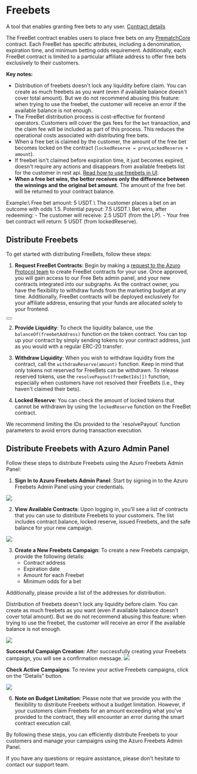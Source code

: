 
# Freebets
A tool that enables granting free bets to any user. [Contract details](/contracts/free-bet)

The FreeBet contract enables users to place free bets on any [PrematchCore](/contracts/prematch-core) contract.
Each FreeBet has specific attributes, including a denomination, expiration time, and minimum betting odds requirement.
Additionally, each FreeBet contract is limited to a particular affiliate address to offer free bets exclusively to their
customers.

**Key notes:**
- Distribution of freebets doesn't lock any liquidity before claim. You can create as much freebets as you want (even if available balance doesn't cover total amount).
But we do not recommend abusing this feature: when trying to use the freebet, the customer will receive an error if the available balance is not enough.
- The FreeBet distribution process is cost-effective for frontend operators. Customers will cover the gas fees for the
`bet` transaction, and the claim fee will be included as part of this process. This reduces the operational
costs associated with distributing free bets.
- When a free bet is claimed by the customer, the amount of the free bet becomes locked on the contract (`lockedReserve = prevLockedReserve + amount`).
- If freebet isn't claimed before expiration time, it just becomes expired, doesn't require any actions and disappears from available freebets list for the customer in rest api.
[Read how to use freebets in UI](/guides/freebets/use-freebets).
- **When a free bet wins, the bettor receives only the difference between the winnings
and the original bet amount.** The amount of the free bet will be returned to your contract balance.

<Callout type="info">
  Example:\
  Free bet amount: 5 USDT.\
  The customer places a bet on an outcome with odds 1.5. Potential payout: 7.5 USDT.\
  Bet wins, after redeeming:
  - The customer will receive: 2.5 USDT (from the LP).
  - Your free bet contract will return: 5 USDT (from lockedReserve).
</Callout>

## Distribute Freebets

To get started with distributing FreeBets, follow these steps:

1. **Request FreeBet Contracts**: Begin by making a [request to the Azuro Protocol team](https://azuro.typeform.com/freebetpanel) to create FreeBet
contracts for your use. Once approved, you will gain access to our Free Bets admin panel, and your new contracts
integrated into our subgraphs. As the contract owner, you have the flexibility to withdraw
funds from the marketing budget at any time. Additionally, FreeBet contracts will be deployed exclusively
for your affiliate address, ensuring that your funds are allocated solely to your frontend.

<div className="px-6">
  <Button
    toTab="https://azuro.typeform.com/freebetpanel"
    title="Request contracts"
  />
</div>

2. **Provide Liquidity**: To check the liquidity balance, use the `balanceOf(freebetAddress)` function on the token
contract. You can top up your contract by simply sending tokens to your contract address, just as you would with
a regular ERC-20 transfer.

3. **Withdraw Liquidity**: When you wish to withdraw liquidity from the contract, call the `withdrawReserve(amount)`
function. Keep in mind that only tokens not reserved for FreeBets can be withdrawn.
To release reserved tokens, use the `resolvePayout(freeBetIds[])` function, especially when customers have not
resolved their FreeBets (i.e., they haven't claimed their bets).

4. **Locked Reserve**: You can check the amount of locked tokens that cannot be withdrawn by using the `lockedReserve`
function on the FreeBet contract.

<Callout type="info">
  We recommend limiting the IDs provided to the `resolvePayout` function parameters to avoid errors during transaction
  execution.
</Callout>

## Distribute Freebets with Azuro Admin Panel

Follow these steps to distribute Freebets using the Azuro Freebets Admin Panel:

1. **Sign In to Azuro Freebets Admin Panel**: Start by signing in to the Azuro Freebets Admin Panel using
your credentials.

<Image
  src="/images/freebets-admin/01.png"
  width={1382}
  height={1020}
/>

2. **View Available Contracts**: Upon logging in, you'll see a list of contracts that you can use to distribute
Freebets to your customers. The list includes contract balance, locked reserve, issued Freebets,
and the safe balance for your new campaign.

<Image
  src="/images/freebets-admin/02.png"
  width={2860}
  height={1662}
/>

3. **Create a New Freebets Campaign**: To create a new Freebets campaign, provide the following details:
   - Contract address
   - Expiration date
   - Amount for each Freebet
   - Minimum odds for a bet

Additionally, please provide a list of the addresses for distribution.

<Callout type="info">
  Distribution of freebets doesn't lock any liquidity before claim. You can create as much freebets as you want (even if available balance doesn't cover total amount).
  But we do not recommend abusing this feature: when trying to use the freebet, the customer will receive an error if the available balance is not enough.
</Callout>

<Image
  src="/images/freebets-admin/03.png"
  width={2024}
  height={1596}
/>

**Successful Campaign Creation**: After successfully creating your Freebets campaign,
you will see a confirmation message.
<Image
  src="/images/freebets-admin/04.png"
  width={1496}
  height={292}
/>

 **Check Active Campaigns**: To review your active Freebets campaigns, click on the "Details" button.

<Image
  src="/images/freebets-admin/05.png"
  width={2588}
  height={1304}
/>

6. **Note on Budget Limitation**: Please note that we provide you with the flexibility to distribute Freebets
without a budget limitation. However, if your customers claim Freebets for an amount exceeding what you've provided
to the contract, they will encounter an error during the smart contract execution call.

By following these steps, you can efficiently distribute Freebets to your customers and manage your campaigns
using the Azuro Freebets Admin Panel.

If you have any questions or require assistance, please don't hesitate to contact our support team.
